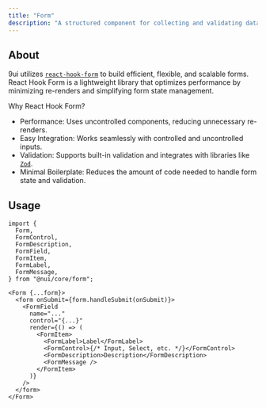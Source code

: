 ```yaml
---
title: "Form"
description: "A structured component for collecting and validating data."
---
```


<Preview name="form-demo" />

## About

9ui utilizes [`react-hook-form`](https://react-hook-form.com/) to build efficient, flexible, and scalable forms. React Hook Form is a lightweight library that optimizes performance by minimizing re-renders and simplifying form state management.

Why React Hook Form?

- Performance: Uses uncontrolled components, reducing unnecessary re-renders.
- Easy Integration: Works seamlessly with controlled and uncontrolled inputs.
- Validation: Supports built-in validation and integrates with libraries like [`Zod`](https://github.com/colinhacks/zod).
- Minimal Boilerplate: Reduces the amount of code needed to handle form state and validation.

## Usage

```tsx title="Imports"
import {
  Form,
  FormControl,
  FormDescription,
  FormField,
  FormItem,
  FormLabel,
  FormMessage,
} from "@nui/core/form";
```

```tsx title="Anatomy"
<Form {...form}>
  <form onSubmit={form.handleSubmit(onSubmit)}>
    <FormField
      name="..."
      control="{...}"
      render={() => (
        <FormItem>
          <FormLabel>Label</FormLabel>
          <FormControl>{/* Input, Select, etc. */}</FormControl>
          <FormDescription>Description</FormDescription>
          <FormMessage />
        </FormItem>
      )}
    />
  </form>
</Form>
```
